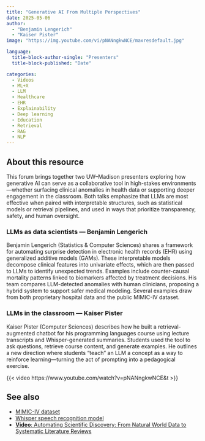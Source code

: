 ```yaml
---
title: "Generative AI From Multiple Perspectives"
date: 2025-05-06
author:
  - "Benjamin Lengerich"
  - "Kaiser Pister"
image: "https://img.youtube.com/vi/pNANngkwNCE/maxresdefault.jpg"

language: 
  title-block-author-single: "Presenters"
  title-block-published: "Date"

categories:
  - Videos
  - ML+X
  - LLM
  - Healthcare
  - EHR
  - Explainability
  - Deep learning
  - Education
  - Retrieval
  - RAG
  - NLP
---
```


## About this resource
This forum brings together two UW–Madison presenters exploring how generative AI can serve as a collaborative tool in high-stakes environments—whether surfacing clinical anomalies in health data or supporting deeper engagement in the classroom. Both talks emphasize that LLMs are most effective when paired with interpretable structures, such as statistical models or retrieval pipelines, and used in ways that prioritize transparency, safety, and human oversight.

### LLMs as data scientists — Benjamin Lengerich
Benjamin Lengerich (Statistics & Computer Sciences) shares a framework for automating surprise detection in electronic health records (EHR) using generalized additive models (GAMs). These interpretable models decompose clinical features into univariate effects, which are then passed to LLMs to identify unexpected trends. Examples include counter-causal mortality patterns linked to biomarkers affected by treatment decisions. His team compares LLM-detected anomalies with human clinicians, proposing a hybrid system to support safer medical modeling. Several examples draw from both proprietary hospital data and the public MIMIC-IV dataset.

### LLMs in the classroom — Kaiser Pister 
Kaiser Pister (Computer Sciences) describes how he built a retrieval-augmented chatbot for his programming languages course using lecture transcripts and Whisper-generated summaries. Students used the tool to ask questions, retrieve course content, and generate examples. He outlines a new direction where students "teach" an LLM a concept as a way to reinforce learning—turning the act of prompting into a pedagogical exercise.

{{< video https://www.youtube.com/watch?v=pNANngkwNCE&t >}}

## See also  
- [MIMIC-IV dataset](https://physionet.org/content/mimiciv/2.2/)  
- [Whisper speech recognition model](https://github.com/openai/whisper)  
- [**Video**: Automating Scientific Discovery: From Natural World Data to Systematic Literature Reviews](https://uw-madison-datascience.github.io/ML-X-Nexus/Applications/Videos/Forums/mlx_2025-03-04.html)
